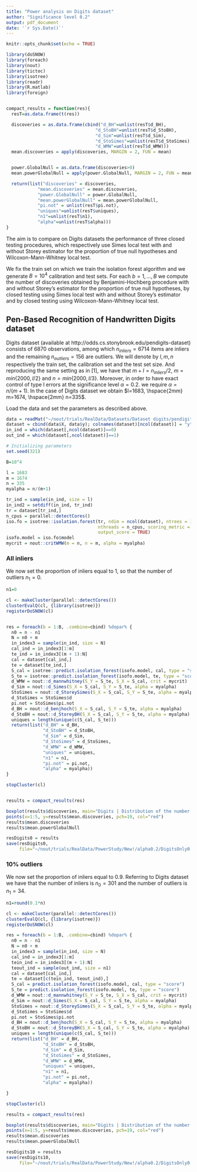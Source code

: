 ```yaml
---
title: "Power analysis on Digits dataset"
author: "Significance level 0.2"
output: pdf_document
date: '`r Sys.Date()`'
---
```


```r
knitr::opts_chunk$set(echo = TRUE)
```

```r
library(doSNOW)
library(foreach)
library(nout)
library(tictoc)
library(isotree)
library(readr)
library(R.matlab)
library(foreign)


compact_results = function(res){
  resT=as.data.frame(t(res))

  discoveries = as.data.frame(cbind("d_BH"=unlist(resT$d_BH), 
                                  "d_StoBH"=unlist(resT$d_StoBH),
                                  "d_Sim"=unlist(resT$d_Sim),
                                  "d_StoSimes"=unlist(resT$d_StoSimes), 
                                  "d_WMW"=unlist(resT$d_WMW)))
  mean.discoveries = apply(discoveries, MARGIN = 2, FUN = mean)


  power.GlobalNull = as.data.frame(discoveries>0)
  mean.powerGlobalNull = apply(power.GlobalNull, MARGIN = 2, FUN = mean)

  return(list("discoveries" = discoveries, 
            "mean.discoveries" = mean.discoveries,
            "power.GlobalNull" = power.GlobalNull,
            "mean.powerGlobalNull" = mean.powerGlobalNull,
            "pi.not" = unlist(resT$pi.not),
            "uniques"=unlist(resT$uniques),
            "n1"=unlist(resT$n1),
            "alpha"=unlist(resT$alpha)))
}


```


The aim is to compare on Digits datasets the performance of three closed testing procedures, which respectively use Simes local test with and without Storey estimator for the proportion of true null hypotheses and Wilcoxon-Mann-Whitney local test.

We fix the train set on which we train the isolation forest algorithm and we generate $B=10^4$ calibration and test sets. For each $b=1,\ldots,B$ we compute the number of discoveries obtained by Benjamini-Hochberg procedure with and without Storey's estimator for the proportion of true null hypotheses, by closed testing using Simes local test with and without Storey's estimator and by closed testing using Wilcoxon-Mann-Whitney local test.




## Pen-Based Recognition of Handwritten Digits dataset
Digits dataset (available at http://odds.cs.stonybrook.edu/pendigits-dataset) consists of $6870$ observations, among which $n_{inliers}=6714$ items are inliers and the remaining $n_{outliers}=156$ are outliers.
We will denote by $l,m,n$ respectively the train set, the calibration set and the test set size. And reproducing the same setting as in [1], we have that $m+l=n_{inliers}/2$, $m=min\{2000,l/2\}$ and $n=min\{2000, l/3\}$. Moreover, in order to have exact control of  type I errors at the significance level $\alpha=0.2.$ we require $\alpha=n/(m+1)$.
In the case of Digits dataset we obtain $l=1683, \hspace{2mm} m=1674, \hspace{2mm} n=335$.

Load the data and set the parameters as described above.

```r

data = readMat("~/nout/trials/RealData/Datasets/Dataset digits/pendigits.mat")
dataset = cbind(data$X, data$y); colnames(dataset)[ncol(dataset)] = "y"
in_ind = which(dataset[,ncol(dataset)]==0)
out_ind = which(dataset[,ncol(dataset)]==1)

# Initializing parameters
set.seed(321)

B=10^4

l = 1683
m = 1674
n = 335
myalpha = n/(m+1)

tr_ind = sample(in_ind, size = l)
in_ind2 = setdiff(in_ind, tr_ind)
tr = dataset[tr_ind,]
n_cpus = parallel::detectCores()
iso.fo = isotree::isolation.forest(tr, ndim = ncol(dataset), ntrees = 150, sample_size = 256,
                                   nthreads = n_cpus, scoring_metric = "depth", 
                                   output_score = TRUE)
isofo.model = iso.fo$model
mycrit = nout::critWMW(m = n, n = m, alpha = myalpha)

```





### All inliers
We now set the proportion of inliers equal to $1$, so that the number of outliers $n_1=0$.
```r
n1=0

cl <- makeCluster(parallel::detectCores())
clusterEvalQ(cl, {library(isotree)})
registerDoSNOW(cl)


res = foreach(b = 1:B, .combine=cbind) %dopar% {
  n0 = n - n1
  N = n0 + m
  in_index3 = sample(in_ind, size = N)
  cal_ind = in_index3[1:m]
  te_ind = in_index3[(m + 1):N]
  cal = dataset[cal_ind,]
  te = dataset[te_ind,]
  S_cal = isotree::predict.isolation_forest(isofo.model, cal, type = "score")
  S_te = isotree::predict.isolation_forest(isofo.model, te, type = "score")
  d_WMW = nout::d_mannwhitney(S_Y = S_te, S_X = S_cal, crit = mycrit)
  d_Sim = nout::d_Simes(S_X = S_cal, S_Y = S_te, alpha = myalpha)
  StoSimes = nout::d_StoreySimes(S_X = S_cal, S_Y = S_te, alpha = myalpha)
  d_StoSimes = StoSimes$d
  pi.not = StoSimes$pi.not
  d_BH = nout::d_benjhoch(S_X = S_cal, S_Y = S_te, alpha = myalpha)
  d_StoBH = nout::d_StoreyBH(S_X = S_cal, S_Y = S_te, alpha = myalpha)
  uniques = length(unique(c(S_cal, S_te)))
  return(list("d_BH" = d_BH,
              "d_StoBH" = d_StoBH,
              "d_Sim" = d_Sim,
              "d_StoSimes" = d_StoSimes,
              "d_WMW" = d_WMW,
              "uniques" = uniques,
              "n1" = n1,
              "pi.not" = pi.not,
              "alpha" = myalpha))
}

stopCluster(cl)


results = compact_results(res)

boxplot(results$discoveries, main="Digits | Distribution of the number of discoveries")
points(x=1:5, y=results$mean.discoveries, pch=19, col="red")
results$mean.discoveries
results$mean.powerGlobalNull

resDigits0 = results
save(resDigits0,
     file="~/nout/trials/RealData/PowerStudy/New!/alpha0.2/DigitsOnly0.2/resDigits0")

```




### 10% outliers
We now set the proportion of inliers equal to $0.9$. Referring to Digits dataset we have that the number of inliers is $n_0=301$ and the number of outliers is $n_1=34$.

```r

n1=round(0.1*n)

cl <- makeCluster(parallel::detectCores())
clusterEvalQ(cl, {library(isotree)})
registerDoSNOW(cl)

res = foreach(b = 1:B, .combine=cbind) %dopar% {
  n0 = n - n1
  N = n0 + m
  in_index3 = sample(in_ind, size = N)
  cal_ind = in_index3[1:m]
  tein_ind = in_index3[(m + 1):N]
  teout_ind = sample(out_ind, size = n1)
  cal = dataset[cal_ind,]
  te = dataset[c(tein_ind, teout_ind),]
  S_cal = predict.isolation_forest(isofo.model, cal, type = "score")
  S_te = predict.isolation_forest(isofo.model, te, type = "score")
  d_WMW = nout::d_mannwhitney(S_Y = S_te, S_X = S_cal, crit = mycrit)
  d_Sim = nout::d_Simes(S_X = S_cal, S_Y = S_te, alpha = myalpha)
  StoSimes = nout::d_StoreySimes(S_X = S_cal, S_Y = S_te, alpha = myalpha)
  d_StoSimes = StoSimes$d
  pi.not = StoSimes$pi.not
  d_BH = nout::d_benjhoch(S_X = S_cal, S_Y = S_te, alpha = myalpha)
  d_StoBH = nout::d_StoreyBH(S_X = S_cal, S_Y = S_te, alpha = myalpha)
  uniques = length(unique(c(S_cal, S_te)))
  return(list("d_BH" = d_BH,
              "d_StoBH" = d_StoBH,
              "d_Sim" = d_Sim,
              "d_StoSimes" = d_StoSimes,
              "d_WMW" = d_WMW,
              "uniques" = uniques,
              "n1" = n1,
              "pi.not" = pi.not,
              "alpha" = myalpha))

}

stopCluster(cl)

results = compact_results(res)

boxplot(results$discoveries, main="Digits | Distribution of the number of discoveries")
points(x=1:5, y=results$mean.discoveries, pch=19, col="red")
results$mean.discoveries
results$mean.powerGlobalNull

resDigits10 = results
save(resDigits10,
     file="~/nout/trials/RealData/PowerStudy/New!/alpha0.2/DigitsOnly0.2/resDigits10")

```


